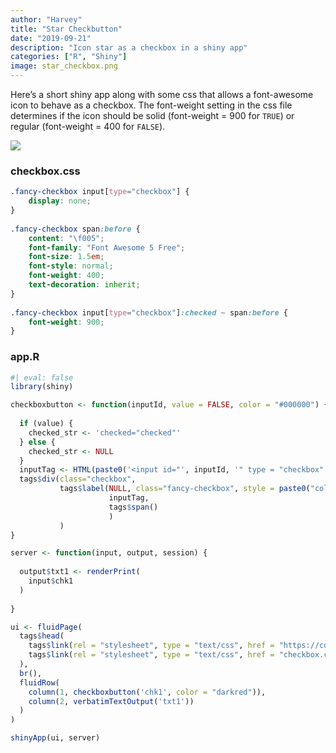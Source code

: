 ```yaml
---
author: "Harvey"
title: "Star Checkbutton"
date: "2019-09-21"
description: "Icon star as a checkbox in a shiny app"
categories: ["R", "Shiny"]
image: star_checkbox.png
---
```


Here's a short shiny app along with some css that allows a font-awesome icon to behave as a checkbox.  The font-weight setting in the css file determines if the icon should be solid (font-weight = 900 for `TRUE`) or regular (font-weight = 400 for `FALSE`).

![](star_checkbox.png)

### checkbox.css
```css
.fancy-checkbox input[type="checkbox"] {
    display: none;
}
 
.fancy-checkbox span:before {
    content: "\f005"; 
    font-family: "Font Awesome 5 Free";
    font-size: 1.5em;
    font-style: normal;
    font-weight: 400;
    text-decoration: inherit;
}
 
.fancy-checkbox input[type="checkbox"]:checked ~ span:before {
    font-weight: 900;
}
```

### app.R

```r
#| eval: false
library(shiny)

checkboxbutton <- function(inputId, value = FALSE, color = "#000000") {
  
  if (value) {
    checked_str <- 'checked="checked"'
  } else {
    checked_str <- NULL
  }
  inputTag <- HTML(paste0('<input id="', inputId, '" type = "checkbox" ', checked_str, '" />'))
  tags$div(class="checkbox",
           tags$label(NULL, class="fancy-checkbox", style = paste0("color: ", color),
                      inputTag,
                      tags$span()
                      )
           )
}

server <- function(input, output, session) {
  
  output$txt1 <- renderPrint(
    input$chk1
  )
  
}

ui <- fluidPage(
  tags$head(
    tags$link(rel = "stylesheet", type = "text/css", href = "https://cdnjs.cloudflare.com/ajax/libs/font-awesome/5.3.1/css/all.min.css"),
    tags$link(rel = "stylesheet", type = "text/css", href = "checkbox.css")
  ),
  br(),
  fluidRow(
    column(1, checkboxbutton('chk1', color = "darkred")),
    column(2, verbatimTextOutput('txt1'))
  )
)

shinyApp(ui, server)
```
